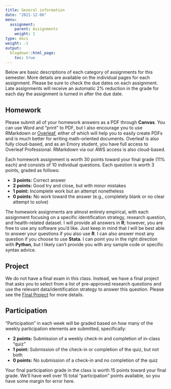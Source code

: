 ```yaml
---
title: General information
date: "2021-12-06"
menu:
  assignment:
    parent: Assignments
    weight: 1
type: docs
weight: -1
output:
  blogdown::html_page:
    toc: true
---
```


Below are basic descriptions of each category of assignments for this semester. More details are available on the individual pages for each assignment. Please be sure to check the due dates on each assignment. Late assignments will receive an automatic 2% reduction in the grade for each day the assignment is turned in after the due date.

## Homework
Please submit all of your homework answers as a PDF through **Canvas**. You can use Word and "print" to PDF, but I also encourage you to use RMarkdown or [Overleaf](https://www.overleaf.com/), either of which will help you to easily create PDFs and is much better for writing math-oriented documents. Overleaf is also fully cloud-based, and as an Emory student, you have full access to Overleaf Professional. RMarkdown via our AWS access is also cloud-based.

Each homework assignment is worth 30 points toward your final grade (11% each) and consists of 10 individual questions. Each question is worth 3 points, graded as follows:

- **3 points:** Correct answer
- **2 points:** Good try and close, but with minor mistakes
- **1 point:** Incomplete work but an attempt nonetheless
- **0 points:** No work toward the answer (e.g., completely blank or no clear attempt to solve)

The homework assignments are almost entirely empirical, with each assignment focusing on a specific identification strategy, research question, and health-related dataset. I will provide all answers in **R**; however, you are free to use any software you'd like. Just keep in mind that I will be best able to answer your questions if you also use **R**. I can also answer most any question if you choose to use **Stata**. I can point you in the right direction with **Python**, but I likely can't provide you with any sample code or specific syntax advice.


## Project
We do not have a final exam in this class. Instead, we have a final project that asks you to select from a list of pre-approved research questions and use the relevant data/identification strategy to answer this question. Please see the [Final Project](/assignment/project/) for more details.

## Participation
"Participation" in each week will be graded based on how many of the weekly participation elements are submitted, specifically: 

- **2 points:** Submission of a weekly check-in and completion of in-class "quiz"
- **1 point:** Submission of the check-in or completion of the quiz, but not both
- **0 points:** No submission of a check-in and no completion of the quiz

Your final participation grade in the class is worth 15 points toward your final grade. We'll have well over 15 total "participation" points available, so you have some margin for error here.